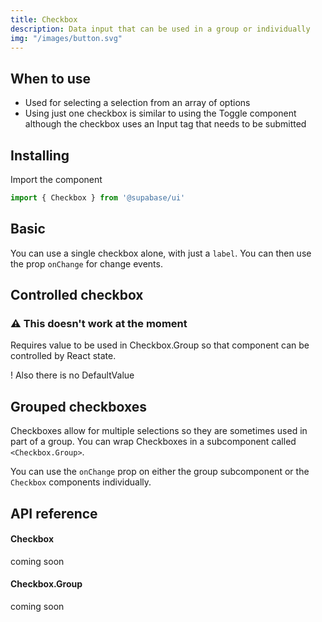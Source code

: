 ```yaml
---
title: Checkbox
description: Data input that can be used in a group or individually
img: "/images/button.svg"
---
```


## When to use

- Used for selecting a selection from an array of options
- Using just one checkbox is similar to using the Toggle component although the checkbox uses an Input tag that needs to be submitted

## Installing

Import the component

```js
import { Checkbox } from '@supabase/ui'
```

## Basic

You can use a single checkbox alone, with just a `label`. You can then use the prop `onChange` for change events.

<CodeSample sample="CheckboxBasic" v="0" />

## Controlled checkbox

### ⚠️ This doesn't work at the moment

Requires value to be used in Checkbox.Group so that component can be controlled by React state.

! Also there is no DefaultValue

<CodeSample sample="CheckboxControlled" v="0" />

## Grouped checkboxes

Checkboxes allow for multiple selections so they are sometimes used in part of a group. You can wrap Checkboxes in a subcomponent called `<Checkbox.Group>`.

You can use the `onChange` prop on either the group subcomponent or the `Checkbox` components individually.

<CodeSample sample="CheckboxGrouped" v="0" />

## API reference

#### Checkbox

coming soon

#### Checkbox.Group

coming soon

